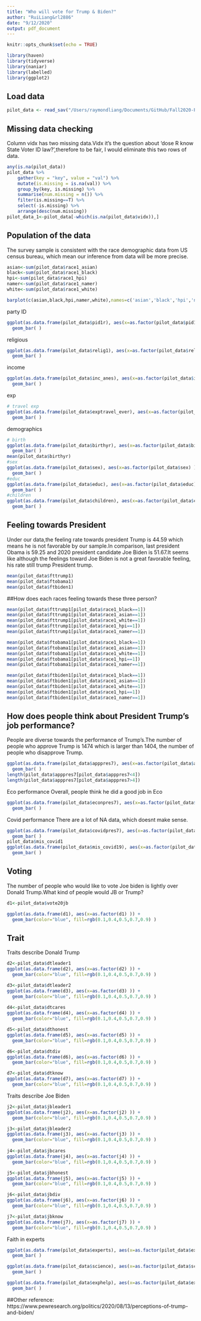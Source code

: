 ```yaml
---
title: "Who will vote for Trump & Biden?"
author: "RuiLiang&rl2886"
date: "9/12/2020"
output: pdf_document
---
```


```r
knitr::opts_chunk$set(echo = TRUE)
```

```r
library(haven)
library(tidyverse)
library(naniar)
library(labelled)
library(ggplot2)
```

## Load data

```r
pilot_data <- read_sav("/Users/raymondliang/Documents/GitHub/Fall2020-Project1-rl2886-ray/data/anes_pilot_2020ets_sav/anes_pilot_2020ets_sav.SAV")
```

## Missing data checking
Column vidx has two missing data.Vidx it's the question about 'dose R know State Voter ID law?',therefore to be fair, I would eliminate this two rows of data.
```r
any(is.na(pilot_data))
pilot_data %>%
    gather(key = "key", value = "val") %>%
    mutate(is.missing = is.na(val)) %>%
    group_by(key, is.missing) %>%
    summarise(num.missing = n()) %>%
    filter(is.missing==T) %>%
    select(-is.missing) %>%
    arrange(desc(num.missing)) 
pilot_data_1<-pilot_data[-which(is.na(pilot_data$vidx)),]
```

## Population of the data 
The survey sample is consistent with the race demographic data from US census bureau, which mean our inference from data will be more precise.

```r
asian<-sum(pilot_data$race1_asian)
black<-sum(pilot_data$race1_black)
hpi<-sum(pilot_data$race1_hpi)
namer<-sum(pilot_data$race1_namer)
white<-sum(pilot_data$race1_white)

barplot(c(asian,black,hpi,namer,white),names=c('asian','black','hpi','namer','white'))
```
party ID
```r

ggplot(as.data.frame(pilot_data$pid1r), aes(x=as.factor(pilot_data$pid1r) )) +
  geom_bar( )


```

religious
```r

ggplot(as.data.frame(pilot_data$relig1), aes(x=as.factor(pilot_data$relig1) )) +
  geom_bar( )


```

income
```r

ggplot(as.data.frame(pilot_data$inc_anes), aes(x=as.factor(pilot_data$inc_anes) )) +
  geom_bar( )

```

exp
```r
# travel exp
ggplot(as.data.frame(pilot_data$exptravel_ever), aes(x=as.factor(pilot_data$exptravel_ever) )) +
  geom_bar( )

```


demographics
```r
# birth
ggplot(as.data.frame(pilot_data$birthyr), aes(x=as.factor(pilot_data$birthyr) )) +
  geom_bar( )
mean(pilot_data$birthyr)
#sex
ggplot(as.data.frame(pilot_data$sex), aes(x=as.factor(pilot_data$sex) )) +
  geom_bar( )
#educ
ggplot(as.data.frame(pilot_data$educ), aes(x=as.factor(pilot_data$educ) )) +
  geom_bar( )
#children
ggplot(as.data.frame(pilot_data$children), aes(x=as.factor(pilot_data$children) )) +
  geom_bar( )
```

## Feeling towards President
Under our data,the feeling rate towards president Trump  is  44.59 which means he is not favorable by our sample.In comparison, last president Obama is 59.25 and 2020 president candidate Joe Biden is 51.67.It seems like although the feelings toward Joe Biden is not a great favorable feeling, his rate still trump President trump.

```r
mean(pilot_data$fttrump1)
mean(pilot_data$ftobama1)
mean(pilot_data$ftbiden1)
```

##How does each races feeling towards these three person?

```r
mean(pilot_data$fttrump1[pilot_data$race1_black==1])
mean(pilot_data$fttrump1[pilot_data$race1_asian==1])
mean(pilot_data$fttrump1[pilot_data$race1_white==1])
mean(pilot_data$fttrump1[pilot_data$race1_hpi==1])
mean(pilot_data$fttrump1[pilot_data$race1_namer==1])

mean(pilot_data$ftobama1[pilot_data$race1_black==1])
mean(pilot_data$ftobama1[pilot_data$race1_asian==1])
mean(pilot_data$ftobama1[pilot_data$race1_white==1])
mean(pilot_data$ftobama1[pilot_data$race1_hpi==1])
mean(pilot_data$ftobama1[pilot_data$race1_namer==1])

mean(pilot_data$ftbiden1[pilot_data$race1_black==1])
mean(pilot_data$ftbiden1[pilot_data$race1_asian==1])
mean(pilot_data$ftbiden1[pilot_data$race1_white==1])
mean(pilot_data$ftbiden1[pilot_data$race1_hpi==1])
mean(pilot_data$ftbiden1[pilot_data$race1_namer==1])

```

## How does people think about President Trump's job performance?
People are diverse towards the performance of Trump's.The number of people who approve Trump is 1474 which is larger than 1404, the number of people who disapprove Trump.

```r
ggplot(as.data.frame(pilot_data$apppres7), aes(x=as.factor(pilot_data$apppres7) )) +
  geom_bar( )
length(pilot_data$apppres7[pilot_data$apppres7<4])
length(pilot_data$apppres7[pilot_data$apppres7>4])
```

Eco performance
Overall, people think he did a good job in Eco

```r
ggplot(as.data.frame(pilot_data$econpres7), aes(x=as.factor(pilot_data$econpres7) )) +
  geom_bar( )
```

Covid performance
There are a lot of NA data, which doesnt make sense.
```r
ggplot(as.data.frame(pilot_data$covidpres7), aes(x=as.factor(pilot_data$covidpres7) )) +
  geom_bar( )
pilot_data$mis_covid1
ggplot(as.data.frame(pilot_data$mis_covid19), aes(x=as.factor(pilot_data$mis_covid19) )) +
  geom_bar( )
```

## Voting
The number of people who would like to vote Joe biden is lightly over Donald Trump.What kind of people would JB or Trump?
```r
d1<-pilot_data$vote20jb

ggplot(as.data.frame(d1), aes(x=as.factor(d1) )) +
  geom_bar(color="blue", fill=rgb(0.1,0.4,0.5,0.7,0.9) )
```

## Trait
Traits describe Donald Trump
```r
d2<-pilot_data$dtleader1
ggplot(as.data.frame(d2), aes(x=as.factor(d2) )) +
  geom_bar(color="blue", fill=rgb(0.1,0.4,0.5,0.7,0.9) )

d3<-pilot_data$dtleader2
ggplot(as.data.frame(d3), aes(x=as.factor(d3) )) +
  geom_bar(color="blue", fill=rgb(0.1,0.4,0.5,0.7,0.9) )
     
d4<-pilot_data$dtcares
ggplot(as.data.frame(d4), aes(x=as.factor(d4) )) +
  geom_bar(color="blue", fill=rgb(0.1,0.4,0.5,0.7,0.9) )

d5<-pilot_data$dthonest
ggplot(as.data.frame(d5), aes(x=as.factor(d5) )) +
  geom_bar(color="blue", fill=rgb(0.1,0.4,0.5,0.7,0.9) )

d6<-pilot_data$dtdiv
ggplot(as.data.frame(d6), aes(x=as.factor(d6) )) +
  geom_bar(color="blue", fill=rgb(0.1,0.4,0.5,0.7,0.9) )

d7<-pilot_data$dtknow
ggplot(as.data.frame(d7), aes(x=as.factor(d7) )) +
  geom_bar(color="blue", fill=rgb(0.1,0.4,0.5,0.7,0.9) )
```
Traits describe Joe Biden
```r
j2<-pilot_data$jbleader1
ggplot(as.data.frame(j2), aes(x=as.factor(j2) )) +
  geom_bar(color="blue", fill=rgb(0.1,0.4,0.5,0.7,0.9) )

j3<-pilot_data$jbleader2
ggplot(as.data.frame(j3), aes(x=as.factor(j3) )) +
  geom_bar(color="blue", fill=rgb(0.1,0.4,0.5,0.7,0.9) )
     
j4<-pilot_data$jbcares
ggplot(as.data.frame(j4), aes(x=as.factor(j4) )) +
  geom_bar(color="blue", fill=rgb(0.1,0.4,0.5,0.7,0.9) )

j5<-pilot_data$jbhonest
ggplot(as.data.frame(j5), aes(x=as.factor(j5) )) +
  geom_bar(color="blue", fill=rgb(0.1,0.4,0.5,0.7,0.9) )

j6<-pilot_data$jbdiv
ggplot(as.data.frame(j6), aes(x=as.factor(j6) )) +
  geom_bar(color="blue", fill=rgb(0.1,0.4,0.5,0.7,0.9) )

j7<-pilot_data$jbknow
ggplot(as.data.frame(j7), aes(x=as.factor(j7) )) +
  geom_bar(color="blue", fill=rgb(0.1,0.4,0.5,0.7,0.9) )
```
Faith in experts
```r

ggplot(as.data.frame(pilot_data$experts), aes(x=as.factor(pilot_data$experts) )) +
  geom_bar( )

ggplot(as.data.frame(pilot_data$science), aes(x=as.factor(pilot_data$science) )) +
  geom_bar( )

ggplot(as.data.frame(pilot_data$exphelp), aes(x=as.factor(pilot_data$exphelp) )) +
  geom_bar( )
```
##Other reference:
https://www.pewresearch.org/politics/2020/08/13/perceptions-of-trump-and-biden/
